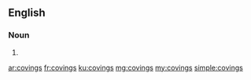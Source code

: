 ==English==

===Noun===
{{head|en|noun plural form}}

# {{plural of|coving|lang=en}}

[[ar:covings]]
[[fr:covings]]
[[ku:covings]]
[[mg:covings]]
[[my:covings]]
[[simple:covings]]
